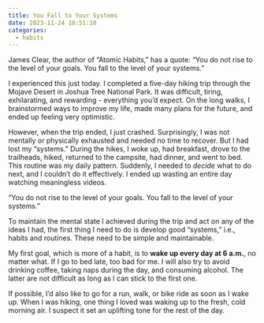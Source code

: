 ```yaml
---
title: You Fall to Your Systems
date: 2023-11-24 10:51:10
categories:
  - habits
--- 
```


James Clear, the author of "Atomic Habits," has a quote: "You do not rise to the level of your goals. You fall to the level of your systems."

I experienced this just today. I completed a five-day hiking trip through the Mojave Desert in Joshua Tree National Park. It was difficult, tiring, exhilarating, and rewarding - everything you'd expect. On the long walks, I brainstormed ways to improve my life, made many plans for the future, and ended up feeling very optimistic.

However, when the trip ended, I just crashed. Surprisingly, I was not mentally or physically exhausted and needed no time to recover. But I had lost my "systems." During the hikes, I woke up, had breakfast, drove to the trailheads, hiked, returned to the campsite, had dinner, and went to bed. This routine was my daily pattern. Suddenly, I needed to *decide* what to do next, and I couldn't do it effectively. I ended up wasting an entire day watching meaningless videos.

"You do not rise to the level of your goals. You fall to the level of your systems."

To maintain the mental state I achieved during the trip and act on any of the ideas I had, the first thing I need to do is develop good "systems," i.e., habits and routines. These need to be simple and maintainable.

My first goal, which is more of a habit, is to **wake up every day at 6 a.m.**, no matter what. If I go to bed late, too bad for me. I will also try to avoid drinking coffee, taking naps during the day, and consuming alcohol. The latter are not difficult as long as I can stick to the first one.

If possible, I'd also like to go for a run, walk, or bike ride as soon as I wake up. When I was hiking, one thing I loved was waking up to the fresh, cold morning air. I suspect it set an uplifting tone for the rest of the day.

